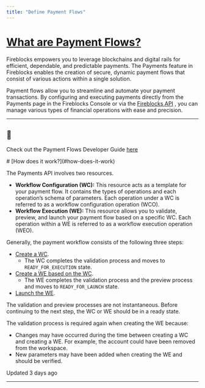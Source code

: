 ```yaml
---
title: "Define Payment Flows"
---
```


# [What are Payment Flows?](#what-are-payment-flows)

Fireblocks empowers you to leverage blockchains and digital rails for efficient, dependable, and predictable payments. The Payments feature in Fireblocks enables the creation of secure, dynamic payment flows that consist of various actions within a single solution.

Payment flows allow you to streamline and automate your payment transactions. By configuring and executing payments directly from the Payments page in the Fireblocks Console or via the [Fireblocks API](/reference/createflowconfiguration) , you can manage various types of financial operations with ease and precision.

  

* * *

  
<Info>

## 📘

Check out the Payment Flows Developer Guide [here](/reference/create-workflows)



</Info>
# [How does it work?](#how-does-it-work)

The Payments API involves two resources.

*   **Workflow Configuration (WC):** This resource acts as a template for your payment flow. It contains the types of operations and each operation’s schema of parameters. Each operation under a WC is referred to as a workflow configuration operation (WCO).
*   **Workflow Execution (WE):** This resource allows you to validate, preview, and launch your payment flow based on a specific WC. Each operation within a WE is referred to as a workflow execution operation (WEO).

Generally, the payment workflow consists of the following three steps:

*   [Create a WC](/reference/createflowconfiguration).
    *   The WC completes the validation process and moves to `READY_FOR_EXECUTION` state.
*   [Create a WE based on the WC](/reference/createflowexecution).
    *   The WE completes the validation process and the preview process and moves to `READY_FOR_LAUNCH` state.
*   [Launch the WE](/reference/launchflowexecution).

The validation and preview processes are not instantaneous. Before continuing to the next step, the WC or WE should be in a ready state.

The validation process is required again when creating the WE because:

*   Changes may have occurred during the time between creating a WC and creating a WE. For example, the account could have been removed from the workspace.
*   New parameters may have been added when creating the WE and should be verified.

Updated 3 days ago

* * *